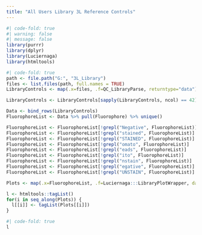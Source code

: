 ```yaml
---
title: "All Users Library 3L Reference Controls"
---
```


```r
#| code-fold: true
#| warning: false
#| message: false
library(purrr)
library(dplyr)
library(Luciernaga)
library(htmltools)
```

```r
#| code-fold: true
path <- file.path("G:", "3L_Library")
files <- list.files(path, full.names = TRUE)
LibraryControls <- map(.x=files, .f=QC_LibraryParse, returntype="data")

LibraryControls <- LibraryControls[sapply(LibraryControls, ncol) == 42]

Data <- bind_rows(LibraryControls)
FluorophoreList <- Data %>% pull(Fluorophore) %>% unique()

FluorophoreList <- FluorophoreList[!grepl("Negative", FluorophoreList)]
FluorophoreList <- FluorophoreList[!grepl("stained", FluorophoreList)]
FluorophoreList <- FluorophoreList[!grepl("STAINED", FluorophoreList)]
FluorophoreList <- FluorophoreList[!grepl("omato", FluorophoreList)]
FluorophoreList <- FluorophoreList[!grepl("eads", FluorophoreList)]
FluorophoreList <- FluorophoreList[!grepl("ito", FluorophoreList)]
FluorophoreList <- FluorophoreList[!grepl("nstain", FluorophoreList)]
FluorophoreList <- FluorophoreList[!grepl("egative", FluorophoreList)]
FluorophoreList <- FluorophoreList[!grepl("UNSTAIN", FluorophoreList)]

Plots <- map(.x=FluorophoreList, .f=Luciernaga:::LibraryPlotWrapper, data=Data, myfactor="DateTime", animate=TRUE)

l <- htmltools::tagList()
for(i in seq_along(Plots)) {
  l[[i]] <- tagList(Plots[[i]])
}
```

```r
#| code-fold: true
l
```
